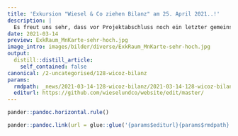 ```yaml
---
title: 'Exkursion "Wiesel & Co ziehen Bilanz" am 25. April 2021..!'
description: |
  Es freut uns sehr, dass vor Projektabschluss noch ein letzter gemeinsamer Austausch mit einer Exkursion und anschliessendem Zmittag möglich ist! -> am Sonntag, 25. April, 9.30 bis ca. 12 Uhr am Wädenswiler Berg   Wir werden allen Typen von Lebensraum-Massnahmen begegnen, die unser Projekt «Wiesel & Co am Zimmerberg» zum Ziel hat. Seit 2014 wurden mehr als 450 Klein- und Grossstrukturen realisiert und acht Streuhütten in Stand gestellt. Was bewog die Landwirte sich zu beteiligen und wie haben die Kleinraubtiere auf die Aufwertungen angesprochen? Die gewonnenen Erkenntnisse sollen auch einen Blick für die Zukunft ermöglichen. Die Einladung richtet sich an alle beteiligten Sektoren: interessierte Bevölkerung, Landwirtschaft, Behörden, Jagd, Naturschutz, Forschung & Planung etc. Wir freuen uns über eine rege Beteiligung an diesem finalen Informationsaustausch! Aufgrund den herrschenden Einschränkungen ist eine Anmeldung für die Exkursion und den anschliessenden, optionalen Zmittag vorausgesetzt - Teilnehmerzahl auf 42 beschränkt. Anmeldeschluss Do 22.4 um 10 Uhr. Details im Anmeldeformular. Der Plan für den Rückweg kann hier heruntergeladen werden. Auf Wiedersehen am Wädenswiler Berg!   Die Präsenzveranstaltung mit Berichterstattungen und Podiumsdiskussion am 20. März konnte leider nicht stattfinden. Schade, denn Wiesel & Co am Zimmerberg befindet sich im 7ten und letzten Jahr und wird ab Mitte 2021 nicht mehr in dieser Form aktiv sein. Um die Erkenntnisse dennoch lustvoll zu vermitteln und einen Ausblick zu wagen, werden als Ersatz für die Präsenzveranstaltungen kurze Videos geschnitten. Dazu durften wir bereits mit 15 Beteiligten ein Interview führen. Sie dürfen mit uns gespannt sein, wie die Publikation auf unserer Website bzw. via Newsletter ausschauen wird. 
date: 2021-03-14
preview: ExkRaum_MnKarte-sehr-hoch.jpg
image_intro: images/bilder/diverse/ExkRaum_MnKarte-sehr-hoch.jpg
output:
  distill::distill_article:
    self_contained: false
canonical: /2-uncategorised/128-wicoz-bilanz
params:
  rmdpath: _news/2021-03-14-128-wicoz-bilanz/2021-03-14-128-wicoz-bilanz.Rmd
  editurl: https://github.com/wieselundco/website/edit/master/
---
```







```r
pander::pandoc.horizontal.rule()

pander::pandoc.link(url = glue::glue('{params$editurl}{params$rmdpath}'),text = 'Artikel bearbeiten')
```

<!--http://wieselundco.ch/2-uncategorised/128-wicoz-bilanz-->
